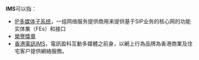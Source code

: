 '''IMS'''可以指：
* [[IP多媒体子系统|IP多媒体子系统]]，一组网络服务提供商用来提供基于SIP业务的核心网的功能实体集（FEs）和接口
* [[榮譽獎章|榮譽獎章]]
* [[網上行|香港電訊IMS]]，電訊盈科互動多媒體之前身，以網上行為品牌為香港商業及住宅客户提供網絡服務。
{{disambig|cat=三字拉丁字母縮寫消歧義}}